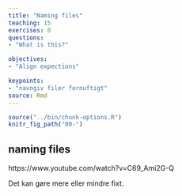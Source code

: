 ```yaml
---
title: "Naming files"
teaching: 15
exercises: 0
questions: 
- "What is this?"

objectives:
- "Align expections"

keypoints:
- "navngiv filer fornuftigt"
source: Rmd
---
```


```r
source("../bin/chunk-options.R")
knitr_fig_path("00-")
```

## naming files

https://www.youtube.com/watch?v=C69_Ami2G-Q

Det kan gøre mere eller mindre fixt.
